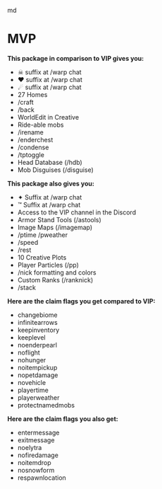 md
# MVP
**This package in comparison to VIP gives you:**
- ☠ suffix at /warp chat
- ❤ suffix at /warp chat
- ☄ suffix at /warp chat
- 27 Homes
- /craft
- /back
- WorldEdit in Creative
- Ride-able mobs
- /irename
- /enderchest
- /condense
- /tptoggle
- Head Database (/hdb)
- Mob Disguises (/disguise)

**This package also gives you:**
- ✦ Suffix at /warp chat
- ™ Suffix at /warp chat
- Access to the VIP channel in the Discord
- Armor Stand Tools (/astools)
- Image Maps (/imagemap)
- /ptime /pweather
- /speed
- /rest
- 10 Creative Plots
- Player Particles (/pp)
- /nick formatting and colors
- Custom Ranks (/ranknick)
- /stack

**Here are the claim flags you get compared to VIP:**
- changebiome
- infinitearrows
- keepinventory
- keeplevel
- noenderpearl
- noflight
- nohunger
- noitempickup
- nopetdamage
- novehicle
- playertime
- playerweather
- protectnamedmobs

**Here are the claim flags you also get:**
- entermessage
- exitmessage
- noelytra
- nofiredamage
- noitemdrop
- nosnowform
- respawnlocation